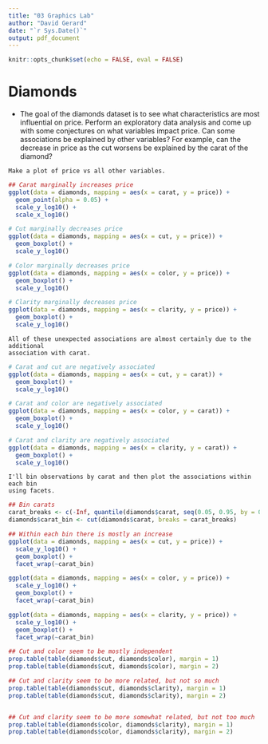 ---
title: "03 Graphics Lab"
author: "David Gerard"
date: "`r Sys.Date()`"
output: pdf_document
---

```{r setup, include=FALSE}
knitr::opts_chunk$set(echo = FALSE, eval = FALSE)
```

# Diamonds

- The goal of the diamonds dataset is to see what characteristics are most
  influential on price. Perform an exploratory data analysis and come up with
  some conjectures on what variables impact price. Can some associations be
  explained by other variables? For example, can the decrease in price as the 
  cut worsens be explained by the carat of the diamond?
  
```{block}
Make a plot of price vs all other variables.
```

```{r}
## Carat marginally increases price
ggplot(data = diamonds, mapping = aes(x = carat, y = price)) +
  geom_point(alpha = 0.05) +
  scale_y_log10() +
  scale_x_log10()

# Cut marginally decreases price
ggplot(data = diamonds, mapping = aes(x = cut, y = price)) +
  geom_boxplot() +
  scale_y_log10()

# Color marginally decreases price
ggplot(data = diamonds, mapping = aes(x = color, y = price)) +
  geom_boxplot() +
  scale_y_log10()

# Clarity marginally decreases price
ggplot(data = diamonds, mapping = aes(x = clarity, y = price)) +
  geom_boxplot() +
  scale_y_log10()
```

```{block}
All of these unexpected associations are almost certainly due to the additional
association with carat.
```

```{r}
# Carat and cut are negatively associated
ggplot(data = diamonds, mapping = aes(x = cut, y = carat)) +
  geom_boxplot() +
  scale_y_log10()

# Carat and color are negatively associated
ggplot(data = diamonds, mapping = aes(x = color, y = carat)) +
  geom_boxplot() +
  scale_y_log10()

# Carat and clarity are negatively associated
ggplot(data = diamonds, mapping = aes(x = clarity, y = carat)) +
  geom_boxplot() +
  scale_y_log10()
```

```{block}
I'll bin observations by carat and then plot the associations within each bin 
using facets.
```


```{r}
## Bin carats
carat_breaks <- c(-Inf, quantile(diamonds$carat, seq(0.05, 0.95, by = 0.05)), Inf)
diamonds$carat_bin <- cut(diamonds$carat, breaks = carat_breaks)

## Within each bin there is mostly an increase
ggplot(data = diamonds, mapping = aes(x = cut, y = price)) +
  scale_y_log10() +
  geom_boxplot() +
  facet_wrap(~carat_bin)

ggplot(data = diamonds, mapping = aes(x = color, y = price)) +
  scale_y_log10() +
  geom_boxplot() +
  facet_wrap(~carat_bin)

ggplot(data = diamonds, mapping = aes(x = clarity, y = price)) +
  scale_y_log10() +
  geom_boxplot() +
  facet_wrap(~carat_bin)
```

```{r}
## Cut and color seem to be mostly independent
prop.table(table(diamonds$cut, diamonds$color), margin = 1)
prop.table(table(diamonds$cut, diamonds$color), margin = 2)

## Cut and clarity seem to be more related, but not so much
prop.table(table(diamonds$cut, diamonds$clarity), margin = 1)
prop.table(table(diamonds$cut, diamonds$clarity), margin = 2)


## Cut and clarity seem to be more somewhat related, but not too much
prop.table(table(diamonds$color, diamonds$clarity), margin = 1)
prop.table(table(diamonds$color, diamonds$clarity), margin = 2)
```





  
  
